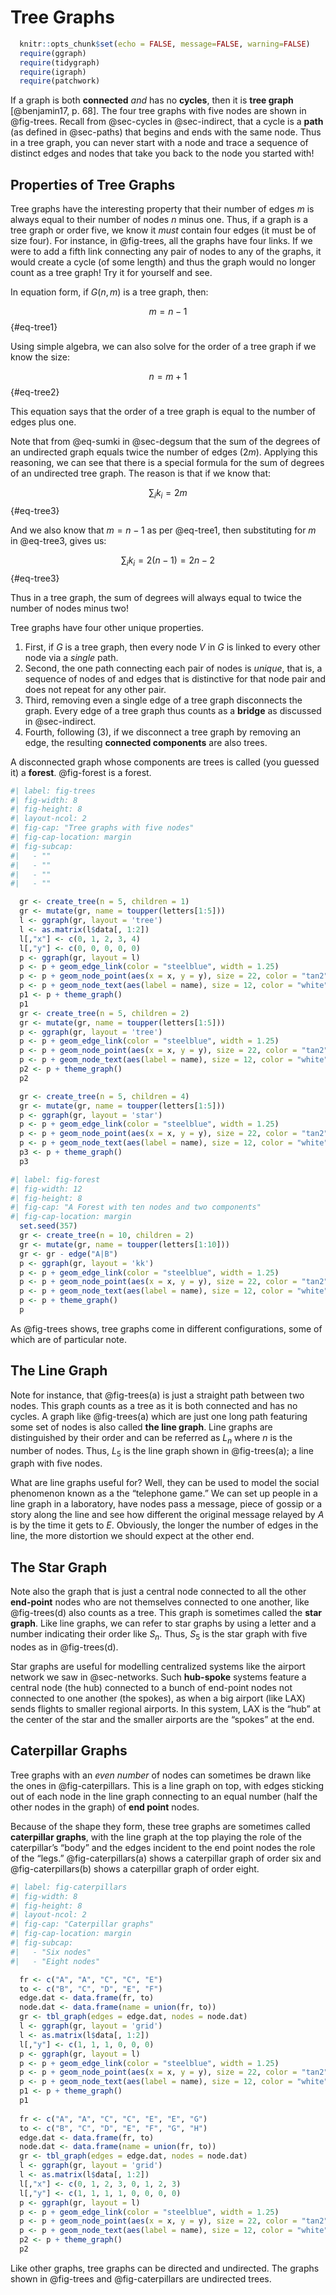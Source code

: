 # Tree Graphs

```r
  knitr::opts_chunk$set(echo = FALSE, message=FALSE, warning=FALSE)
  require(ggraph)
  require(tidygraph)
  require(igraph)
  require(patchwork)
```

If a graph is both **connected** *and* has no **cycles**, then it is **tree graph** [@benjamin17, p. 68]. The four tree graphs with five nodes are shown in @fig-trees. Recall from @sec-cycles in @sec-indirect, that a cycle is a **path** (as defined in @sec-paths) that begins and ends with the same node. Thus in a tree graph, you can never start with a node and trace a sequence of distinct edges and nodes that take you back to the node you started with!

## Properties of Tree Graphs 

Tree graphs have the interesting property that their number of edges $m$ is always equal to their number of nodes $n$ minus one. Thus, if a graph is a tree graph or order five, we know it *must* contain four edges (it must be of size four). For instance, in @fig-trees, all the graphs have four links. If we were to add a fifth link connecting any pair of nodes to any of the graphs, it would create a cycle (of some length) and thus the graph would no longer count as a tree graph! Try it for yourself and see. 

In equation form, if $G(n, m)$ is a tree graph, then:

$$
  m = n - 1
$${#eq-tree1}

Using simple algebra, we can also solve for the order of a tree graph if we know the size:

$$
  n = m + 1
$${#eq-tree2}

This equation says that the order of a tree graph is equal to the number of edges plus one.

Note that from @eq-sumki in @sec-degsum that the sum of the degrees of an undirected graph equals twice the number of edges ($2m$). Applying this reasoning, we can see that there is a special formula for the sum of degrees of an undirected tree graph. The reason is that if we know that:

$$
\sum_i k_i = 2m
$${#eq-tree3}

And we also know that $m = n - 1$ as per @eq-tree1, then substituting for $m$ in @eq-tree3, gives us:

$$
\sum_i k_i = 2(n-1) = 2n - 2
$${#eq-tree3}

Thus in a tree graph, the sum of degrees will always equal to twice the number of nodes minus two!

Tree graphs have four other unique properties. 

1. First, if $G$ is a tree graph, then every node $V$ in $G$ is linked to every other node via a *single* path.
1. Second, the one path connecting each pair of nodes is *unique*, that is, a sequence of nodes of and edges that is distinctive for that node pair and does not repeat for any other pair. 
1. Third, removing even a single edge of a tree graph disconnects the graph. Every edge of a tree graph thus counts as a **bridge** as discussed in @sec-indirect. 
1. Fourth, following (3), if we disconnect a tree graph by removing an edge, the resulting **connected components** are also trees. 

A disconnected graph whose components are trees is called (you guessed it) a **forest**. @fig-forest is a forest. 

```r
#| label: fig-trees
#| fig-width: 8
#| fig-height: 8
#| layout-ncol: 2
#| fig-cap: "Tree graphs with five nodes"
#| fig-cap-location: margin
#| fig-subcap:
#|   - ""
#|   - ""
#|   - ""
#|   - ""

  gr <- create_tree(n = 5, children = 1) 
  gr <- mutate(gr, name = toupper(letters[1:5])) 
  l <- ggraph(gr, layout = 'tree')
  l <- as.matrix(l$data[, 1:2])
  l[,"x"] <- c(0, 1, 2, 3, 4)
  l[,"y"] <- c(0, 0, 0, 0, 0)
  p <- ggraph(gr, layout = l)
  p <- p + geom_edge_link(color = "steelblue", width = 1.25) 
  p <- p + geom_node_point(aes(x = x, y = y), size = 22, color = "tan2") 
  p <- p + geom_node_text(aes(label = name), size = 12, color = "white")
  p1 <- p + theme_graph() 
  p1
  gr <- create_tree(n = 5, children = 2) 
  gr <- mutate(gr, name = toupper(letters[1:5])) 
  p <- ggraph(gr, layout = 'tree')
  p <- p + geom_edge_link(color = "steelblue", width = 1.25) 
  p <- p + geom_node_point(aes(x = x, y = y), size = 22, color = "tan2") 
  p <- p + geom_node_text(aes(label = name), size = 12, color = "white")
  p2 <- p + theme_graph() 
  p2

  gr <- create_tree(n = 5, children = 4) 
  gr <- mutate(gr, name = toupper(letters[1:5])) 
  p <- ggraph(gr, layout = 'star')
  p <- p + geom_edge_link(color = "steelblue", width = 1.25) 
  p <- p + geom_node_point(aes(x = x, y = y), size = 22, color = "tan2") 
  p <- p + geom_node_text(aes(label = name), size = 12, color = "white")
  p3 <- p + theme_graph()
  p3
```

```r
#| label: fig-forest
#| fig-width: 12
#| fig-height: 8
#| fig-cap: "A Forest with ten nodes and two components"
#| fig-cap-location: margin
  set.seed(357)
  gr <- create_tree(n = 10, children = 2) 
  gr <- mutate(gr, name = toupper(letters[1:10]))
  gr <- gr - edge("A|B")
  p <- ggraph(gr, layout = 'kk')
  p <- p + geom_edge_link(color = "steelblue", width = 1.25) 
  p <- p + geom_node_point(aes(x = x, y = y), size = 22, color = "tan2") 
  p <- p + geom_node_text(aes(label = name), size = 12, color = "white")
  p <- p + theme_graph() 
  p
```

As @fig-trees shows, tree graphs come in different configurations, some of which are of particular note. 

## The Line Graph

Note for instance, that @fig-trees(a) is just a straight path between two nodes. This graph counts as a tree as it is both connected and has no cycles. A graph like @fig-trees(a) which are just one long path featuring some set of nodes is also called **the line graph**. Line graphs are distinguished by their order and can be referred as $L_n$ where $n$ is the number of nodes. Thus, $L_5$ is the line graph shown in @fig-trees(a); a line graph with five nodes. 

What are line graphs useful for? Well, they can be used to model the social phenomenon known as a the "telephone game." We can set up people in a line graph in a laboratory, have nodes pass a message, piece of gossip or a story along the line and see how different the original message relayed by $A$ is by the time it gets to $E$. Obviously, the longer the number of edges in the line, the more distortion we should expect at the other end. 

## The Star Graph

Note also the graph that is just a central node connected to all the other **end-point** nodes who are not themselves connected to one another, like @fig-trees(d) also counts as a tree. This graph is sometimes called the **star graph**. Like line graphs, we can refer to star graphs by using a letter and a number indicating their order like $S_n$. Thus, $S_5$ is the star graph with five nodes as in @fig-trees(d).

Star graphs are useful for modelling centralized systems like the airport network we saw in @sec-networks. Such **hub-spoke** systems feature a central node (the hub) connected to a bunch of end-point nodes not connected to one another (the spokes), as when a big airport (like LAX) sends flights to smaller regional airports. In this system, LAX is the "hub" at the center of the star and the smaller airports are the "spokes" at the end. 

## Caterpillar Graphs
Tree graphs with an *even number* of nodes can sometimes be drawn like the ones in @fig-caterpillars. This is a line graph on top, with edges sticking out of each node in the line graph connecting to an equal number (half the other nodes in the graph) of **end point** nodes. 

Because of the shape they form, these tree graphs are sometimes called **caterpillar graphs**, with the line graph at the top playing the role of the caterpillar's "body" and the edges incident to the end point nodes the role of the "legs." @fig-caterpillars(a) shows a caterpillar graph of order six and @fig-caterpillars(b) shows a caterpillar graph of order eight.   

```r
#| label: fig-caterpillars
#| fig-width: 8
#| fig-height: 8
#| layout-ncol: 2
#| fig-cap: "Caterpillar graphs"
#| fig-cap-location: margin
#| fig-subcap:
#|   - "Six nodes"
#|   - "Eight nodes"

  fr <- c("A", "A", "C", "C", "E")
  to <- c("B", "C", "D", "E", "F")
  edge.dat <- data.frame(fr, to)
  node.dat <- data.frame(name = union(fr, to))
  gr <- tbl_graph(edges = edge.dat, nodes = node.dat)
  l <- ggraph(gr, layout = 'grid')
  l <- as.matrix(l$data[, 1:2])
  l[,"y"] <- c(1, 1, 1, 0, 0, 0)
  p <- ggraph(gr, layout = l)
  p <- p + geom_edge_link(color = "steelblue", width = 1.25) 
  p <- p + geom_node_point(aes(x = x, y = y), size = 22, color = "tan2") 
  p <- p + geom_node_text(aes(label = name), size = 12, color = "white")
  p1 <- p + theme_graph()
  p1
  
  fr <- c("A", "A", "C", "C", "E", "E", "G")
  to <- c("B", "C", "D", "E", "F", "G", "H")
  edge.dat <- data.frame(fr, to)
  node.dat <- data.frame(name = union(fr, to))
  gr <- tbl_graph(edges = edge.dat, nodes = node.dat)
  l <- ggraph(gr, layout = 'grid')
  l <- as.matrix(l$data[, 1:2])
  l[,"x"] <- c(0, 1, 2, 3, 0, 1, 2, 3)
  l[,"y"] <- c(1, 1, 1, 1, 0, 0, 0, 0)
  p <- ggraph(gr, layout = l)
  p <- p + geom_edge_link(color = "steelblue", width = 1.25) 
  p <- p + geom_node_point(aes(x = x, y = y), size = 22, color = "tan2") 
  p <- p + geom_node_text(aes(label = name), size = 12, color = "white")
  p2 <- p + theme_graph()
  p2
```


Like other graphs, tree graphs can be directed and undirected. The graphs shown in @fig-trees and @fig-caterpillars are undirected trees. 
